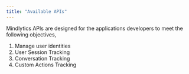 ```yaml
---
title: "Available APIs"
---
```


Mindlytics APIs are designed for the applications developers to meet the following objectives,

1. Manage user identities
2. User Session Tracking
3. Conversation Tracking
4. Custom  Actions Tracking